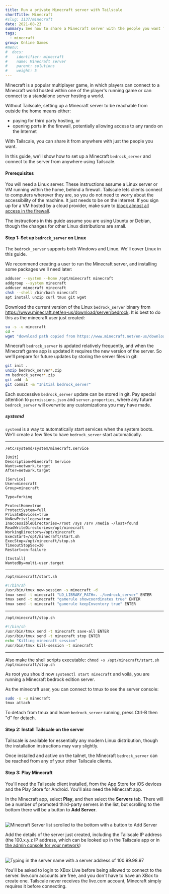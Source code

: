 ```yaml
---
title: Run a private Minecraft server with Tailscale
shortTitle: Minecraft
#slug: 1137/minecraft
date: 2021-08-23
summary: See how to share a Minecraft server with the people you want from anywhere.
tags:
  - minecraft
group: Online Games
#menu:
#  docs:
#    identifier: minecraft
#    name: Minecraft server
#    parent: solutions
#    weight: 5
---
```


Minecraft is a popular multiplayer game, in which players can connect to
a Minecraft world hosted within one of the player's running game or can
connect to a standalone server hosting a world.

Without Tailscale, setting up a Minecraft server to be reachable from outside
the home means either:

- paying for third party hosting, or
- opening ports in the firewall, potentially allowing access to any rando on the Internet

With Tailscale, you can share it from anywhere with just the people you want.

In this guide, we'll show how to set up a Minecraft `bedrock_server` and connect
to the server from anywhere using Tailscale.

#### Prerequisites

You will need a Linux server. These instructions assume a Linux server or VM
running within the home, behind a firewall. Tailscale lets clients connect to
computers wherever they are, so you do not need to worry about the
accessibility of the machine. It just needs to be on the internet. If you sign
up for a VM hosted by a cloud provider, make sure to
[block almost all access in the firewall](/kb/1082/firewall-ports/).

The instructions in this guide assume you are using Ubuntu or Debian, though
the changes for other Linux distributions are small.

#### Step 1: Set up `bedrock_server` on Linux

The `bedrock_server` supports both Windows and Linux. We'll cover Linux in
this guide.

We recommend creating a user to run the Minecraft server, and installing some
packages we'll need later:

```sh
adduser --system --home /opt/minecraft minecraft
addgroup --system minecraft
adduser minecraft minecraft
chsh --shell /bin/bash minecraft
apt install unzip curl tmux git wget
```

Download the current version of the Linux `bedrock_server` binary from
https://www.minecraft.net/en-us/download/server/bedrock. It is best to
do this as the minecraft user just created:

```sh
su -s -u minecraft
cd ~
wget "download path copied from https://www.minecraft.net/en-us/download/server/bedrock"
```

Minecraft `bedrock_server` is updated relatively frequently, and when the
Minecraft game app is updated it requires the new version of the server.
So we'll prepare for future updates by storing the server files in git:

```sh
git init .
unzip bedrock_server*.zip
rm bedrock_server*.zip
git add -A
git commit -m "Initial bedrock_server"
```

Each successive `bedrock_server` update can be stored in git. Pay special attention
to `permissions.json` and `server.properties`, where any future `bedrock_server`
will overwrite any customizations you may have made.

##### systemd

`systemd` is a way to automatically start services when the system boots. We'll
create a few files to have `bedrock_server` start automatically.

---

`/etc/systemd/system/minecraft.service`

```
[Unit]
Description=Minecraft Service
Wants=network.target
After=network.target

[Service]
User=minecraft
Group=minecraft

Type=forking

ProtectHome=true
ProtectSystem=full
PrivateDevices=true
NoNewPrivileges=true
InaccessibleDirectories=/root /sys /srv /media -/lost+found
ReadWriteDirectories=/opt/minecraft
WorkingDirectory=/opt/minecraft
ExecStart=/opt/minecraft/start.sh
ExecStop=/opt/minecraft/stop.sh
TimeoutStopSec=20
Restart=on-failure

[Install]
WantedBy=multi-user.target
```

---

`/opt/minecraft/start.sh`

```sh
#!/bin/sh
/usr/bin/tmux new-session -s minecraft -d
tmux send -t minecraft "LD_LIBRARY_PATH=. ./bedrock_server" ENTER
tmux send -t minecraft "gamerule showcoordinates true" ENTER
tmux send -t minecraft "gamerule keepInventory true" ENTER
```

---

`/opt/minecraft/stop.sh`

```sh
#!/bin/sh
/usr/bin/tmux send -t minecraft save-all ENTER
/usr/bin/tmux send -t minecraft stop ENTER
echo "Killing minecraft session"
/usr/bin/tmux kill-session -t minecraft
```

---

Also make the shell scripts executable: `chmod +x /opt/minecraft/start.sh /opt/minecraft/stop.sh`

As root you should now `systemctl start minecraft` and voilà, you are running
a Minecraft bedrock edition server.

As the minecraft user, you can connect to tmux to see the server console:

```sh
sudo -s -u minecraft
tmux attach
```

To detach from tmux and leave `bedrock_server` running, press Ctrl-B
then "d" for detach.

#### Step 2: Install Tailscale on the server

Tailscale is available for essentially any modern Linux distribution, though the
installation instructions may vary slightly.

<DownloadTailscale />

Once installed and active on the tailnet, the Minecraft `bedrock_server` can be
reached from any of your other Tailscale clients.

#### Step 3: Play Minecraft

You'll need the Tailscale client installed, from the App Store for iOS devices
and the Play Store for Android. You'll also need the Minecraft app.

In the Minecraft app, select **Play**, and then select the **Servers** tab. There will be a
number of promoted third-party servers in the list, but scrolling to the
bottom there will be a button to **Add Server**.

<br />
<Image
  src="/images/solutions/minecraft-bedrock/add-server.png"
  width={2160}
  height={1080}
  alt="Minecraft Server list scrolled to the bottom with a button to Add Server"
/>

Add the details of the server just created, including the Tailscale IP address
(the 100.x.y.z IP address, which can be looked up in the Tailscale app
or in [the admin console for your
network](https://login.tailscale.com/admin/machines))

<br />
<Image
  src="/images/solutions/minecraft-bedrock/server-details.png"
  width={2160}
  height={1080}
  alt="Typing in the server name with a server address of 100.99.98.97"
/>

You'll be asked to login to XBox Live before being allowed to connect to the
server. live.com accounts are free, and you don't have to have an XBox to
create one. Tailscale never receives the live.com account, Minecraft simply
requires it before connecting.
